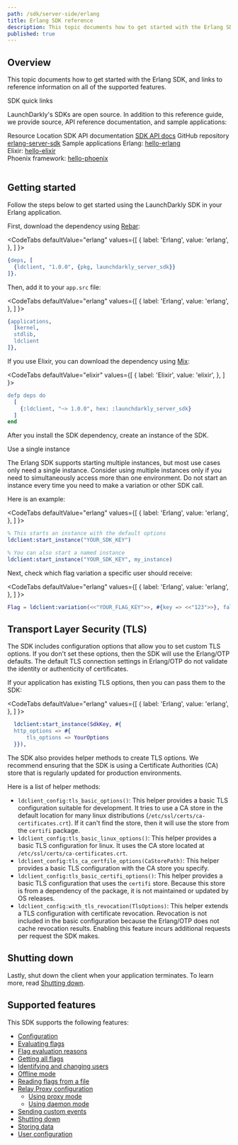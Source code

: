 ```yaml
---
path: /sdk/server-side/erlang
title: Erlang SDK reference
description: This topic documents how to get started with the Erlang SDK, and links to reference information on all of the supported features.
published: true
---
```


## Overview

This topic documents how to get started with the Erlang SDK, and links to reference information on all of the supported features.

<Callout intent="primary">
<CalloutTitle>SDK quick links</CalloutTitle>
<CalloutDescription>

LaunchDarkly's SDKs are open source. In addition to this reference guide, we provide source, API reference documentation, and sample applications:

<Table>
  <TableHeader>
    <TableHeadCell>Resource</TableHeadCell>
    <TableHeadCell>Location</TableHeadCell>
  </TableHeader>
  <TableBody>
    <TableRow>
      <TableCell>SDK API documentation</TableCell>
      <TableCell><a href="https://hexdocs.pm/launchdarkly_server_sdk/">SDK API docs</a></TableCell>
    </TableRow>
    <TableRow>
      <TableCell>GitHub repository</TableCell>
      <TableCell><a href="https://github.com/launchdarkly/erlang-server-sdk/">erlang-server-sdk</a></TableCell>
    </TableRow>
    <TableRow>
      <TableCell>Sample applications</TableCell>
      <TableCell>Erlang: <a href="https://github.com/launchdarkly/hello-erlang/">hello-erlang</a> <br/> Elixir: <a href="https://github.com/launchdarkly/hello-elixir">hello-elixir</a> <br/> Phoenix framework: <a href="https://github.com/launchdarkly/hello-phoenix">hello-phoenix</a></TableCell>
    </TableRow>
  </TableBody>
</Table>

</CalloutDescription>
</Callout>

## Getting started

Follow the steps below to get started using the LaunchDarkly SDK in your Erlang application.

First, download the dependency using [Rebar](https://www.rebar3.org/):

<CodeTabs
  defaultValue="erlang"
  values={[
    { label: 'Erlang', value: 'erlang', },
  ]
}>
<CodeTabItem value="erlang">

```erlang
{deps, [
  {ldclient, "1.0.0", {pkg, launchdarkly_server_sdk}}
]}.
```

</CodeTabItem>
</CodeTabs>

Then, add it to your `app.src` file:

<CodeTabs
  defaultValue="erlang"
  values={[
    { label: 'Erlang', value: 'erlang', },
  ]
}>
<CodeTabItem value="erlang">

```erlang
{applications,
  [kernel,
  stdlib,
  ldclient
]},
```

</CodeTabItem>
</CodeTabs>

If you use Elixir, you can download the dependency using [Mix](https://elixir-lang.org/getting-started/mix-otp/introduction-to-mix.html):

<CodeTabs
  defaultValue="elixir"
  values={[
    { label: 'Elixir', value: 'elixir', },
  ]
}>
<CodeTabItem value="elixir">

```erlang
defp deps do
  [
    {:ldclient, "~> 1.0.0", hex: :launchdarkly_server_sdk}
  ]
end
```

</CodeTabItem>
</CodeTabs>

After you install the SDK dependency, create an instance of the SDK.

<Callout intent="info">
<CalloutTitle>Use a single instance</CalloutTitle>
<CalloutDescription>

The Erlang SDK supports starting multiple instances, but most use cases only need a single instance. Consider using multiple instances only if you need to simultaneously access more than one environment. Do not start an instance every time you need to make a variation or other SDK call.

</CalloutDescription>
</Callout>

Here is an example:

<CodeTabs
  defaultValue="erlang"
  values={[
    { label: 'Erlang', value: 'erlang', },
  ]
}>
<CodeTabItem value="erlang">

```erlang
% This starts an instance with the default options
ldclient:start_instance("YOUR_SDK_KEY")

% You can also start a named instance
ldclient:start_instance("YOUR_SDK_KEY", my_instance)
```

</CodeTabItem>
</CodeTabs>

Next, check which flag variation a specific user should receive:

<CodeTabs
  defaultValue="erlang"
  values={[
    { label: 'Erlang', value: 'erlang', },
  ]
}>
<CodeTabItem value="erlang">

```erlang
Flag = ldclient:variation(<<"YOUR_FLAG_KEY">>, #{key => <<"123">>}, false)
```

</CodeTabItem>
</CodeTabs>


## Transport Layer Security (TLS)

The SDK includes configuration options that allow you to set custom TLS options. If you don't set these options, then the SDK will use the Erlang/OTP defaults. The default TLS connection settings in Erlang/OTP do not validate the identity or authenticity of certificates.

If your application has existing TLS options, then you can pass them to the SDK:

<CodeTabs
  defaultValue="erlang"
  values={[
    { label: 'Erlang', value: 'erlang', },
  ]
}>
<CodeTabItem value="erlang">

```erlang
  ldclient:start_instance(SdkKey, #{
  http_options => #{
      tls_options => YourOptions
  }}),
```

</CodeTabItem>
</CodeTabs>

The SDK also provides helper methods to create TLS options. We recommend ensuring that the SDK is using a Certificate Authorities (CA) store that is regularly updated for production environments.

Here is a list of helper methods:

- `ldclient_config:tls_basic_options()`: This helper provides a basic TLS configuration suitable for development. It tries to use a CA store in the default location for many linux distributions (`/etc/ssl/certs/ca-certificates.crt`). If it can't find the store, then it will use the store from the `certifi` package.
- `ldclient_config:tls_basic_linux_options()`: This helper provides a basic TLS configuration for linux. It uses the CA store located at `/etc/ssl/certs/ca-certificates.crt`.
- `ldclient_config:tls_ca_certfile_options(CaStorePath)`: This helper provides a basic TLS configuration with the CA store you specify.
- `ldclient_config:tls_basic_certifi_options()`: This helper provides a basic TLS configuration that uses the `certifi` store. Because this store is from a dependency of the package, it is not maintained or updated by OS releases.
- `ldclient_config:with_tls_revocation(TlsOptions)`: This helper extends a TLS configuration with certificate revocation. Revocation is not included in the basic configuration because the Erlang/OTP does not cache revocation results. Enabling this feature incurs additional requests per request the SDK makes.

## Shutting down

Lastly, shut down the client when your application terminates. To learn more, read [Shutting down](/sdk/features/shutdown#erlang).

## Supported features

This SDK supports the following features:

* [Configuration](/sdk/features/config#erlang)
* [Evaluating flags](/sdk/features/evaluating#erlang)
* [Flag evaluation reasons](/sdk/features/evaluation-reasons#erlang)
* [Getting all flags](/sdk/features/all-flags#erlang)
* [Identifying and changing users](/sdk/features/identify#erlang)
* [Offline mode](/sdk/features/offline-mode#erlang)
* [Reading flags from a file](/sdk/features/flags-from-files#erlang)
* [Relay Proxy configuration](/sdk/features/relay-proxy-configuration)
  * [Using proxy mode](/sdk/features/relay-proxy-configuration/proxy-mode#erlang)
  * [Using daemon mode](/sdk/features/relay-proxy-configuration/daemon-mode#erlang)
* [Sending custom events](/sdk/features/events#erlang)
* [Shutting down](/sdk/features/shutdown#erlang)
* [Storing data](/sdk/features/storing-data#erlang)
* [User configuration](/sdk/features/user-config#erlang)
